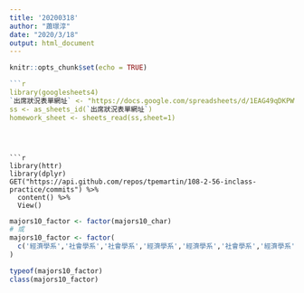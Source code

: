```yaml
---
title: '20200318'
author: "蕭璟淳"
date: "2020/3/18"
output: html_document
---
```


```r
knitr::opts_chunk$set(echo = TRUE)
```



```r
```r
library(googlesheets4)
`出席狀況表單網址` <- "https://docs.google.com/spreadsheets/d/1EAG49qDKPWWi0ebkVr29TLrvVnoBPfkvxYY-J3xLAHY/edit#gid=2135249197 "# 缺乏定義值
ss <- as_sheets_id(`出席狀況表單網址`)
homework_sheet <- sheets_read(ss,sheet=1)
```
```



```r
library(httr)
library(dplyr)
GET("https://api.github.com/repos/tpemartin/108-2-56-inclass-practice/commits") %>%
  content() %>%
  View()
```

```r
majors10_factor <- factor(majors10_char)
# 或
majors10_factor <- factor(
  c('經濟學系','社會學系','社會學系','經濟學系','經濟學系','社會學系','經濟學系','經濟學系','經濟學系','社會學系')
)

typeof(majors10_factor)
class(majors10_factor)
```

